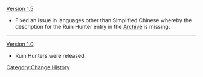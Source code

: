 [[Version 1.5]]
*Fixed an issue in languages other than Simplified Chinese whereby the description for the Ruin Hunter entry in the [[Archive]] is missing.
----
[[Version 1.0]]
*Ruin Hunters were released.
<noinclude>[[Category:Change History]]</noinclude>